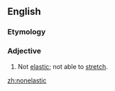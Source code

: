 ==English==

===Etymology===
{{prefix|en|non|elastic}}

===Adjective===
{{en-adj|-}}

# Not [[elastic]]; not able to [[stretch]].

[[zh:nonelastic]]